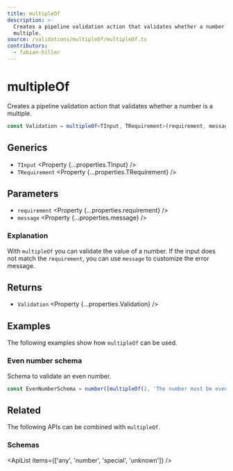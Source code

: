 ```yaml
---
title: multipleOf
description: >-
  Creates a pipeline validation action that validates whether a number is a
  multiple.
source: /validations/multipleOf/multipleOf.ts
contributors:
  - fabian-hiller
---
```



# multipleOf

Creates a pipeline validation action that validates whether a number is a multiple.

```ts
const Validation = multipleOf<TInput, TRequirement>(requirement, message);
```

## Generics

- `TInput` <Property {...properties.TInput} />
- `TRequirement` <Property {...properties.TRequirement} />

## Parameters

- `requirement` <Property {...properties.requirement} />
- `message` <Property {...properties.message} />

### Explanation

With `multipleOf` you can validate the value of a number. If the input does not match the `requirement`, you can use `message` to customize the error message.

## Returns

- `Validation` <Property {...properties.Validation} />

## Examples

The following examples show how `multipleOf` can be used.

### Even number schema

Schema to validate an even number.

```ts
const EvenNumberSchema = number([multipleOf(2, 'The number must be even.')]);
```

## Related

The following APIs can be combined with `multipleOf`.

### Schemas

<ApiList items={['any', 'number', 'special', 'unknown']} />
